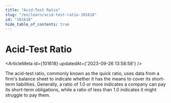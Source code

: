 ```yaml
---
title: "Acid-Test Ratio"
slug: "/en/learn/acid-test-ratio-101618"
id: "101618"
hide_table_of_contents: true
---
```



# Acid-Test Ratio

<ArticleMeta id={101618} updatedAt={'2023-09-26 13:58:58'} />
<div className='border-solid border-b border-t-0 my-4 border-[var(--ifm-color-gray-300)]' />

The acid-test ratio, commonly known as the quick ratio, uses data from a firm's balance sheet to indicate whether it has the means to cover its short-term liabilities. Generally, a ratio of 1.0 or more indicates a company can pay its short-term obligations, while a ratio of less than 1.0 indicates it might struggle to pay them.
